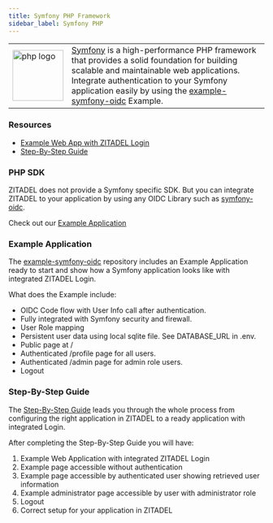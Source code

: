 ```yaml
---
title: Symfony PHP Framework
sidebar_label: Symfony PHP
---
```


<table>
    <tr>
        <td width="100px">
            <img width="100px" src="/docs/img/tech/php.svg" alt="php logo"/>
        </td>
        <td>
            <a href="https://symfony.com/" target="_blank">Symfony</a> is a high-performance PHP framework that provides a solid foundation for building scalable and maintainable web applications.
            Integrate authentication to your Symfony application easily by using the <a href="https://github.com/zitadel/example-symfony-oidc" target="_blank">example-symfony-oidc</a> Example.
        </td>
    </tr>
</table>

### Resources
- [Example Web App with ZITADEL Login](https://github.com/zitadel/example-symfony-oidc)
- [Step-By-Step Guide](/docs/examples/login/symfony)

### PHP SDK

ZITADEL does not provide a Symfony specific SDK.
But you can integrate ZITADEL to your application by using any OIDC Library such as [symfony-oidc](https://github.com/Drenso/symfony-oidc).

Check out our [Example Application](/docs/sdk-examples/symfony#example-application)

### Example Application

The [example-symfony-oidc](https://github.com/zitadel/example-symfony-oidc) repository includes an Example Application ready to start and show how a Symfony application looks like with integrated ZITADEL Login.

What does the Example include:
- OIDC Code flow with User Info call after authentication.
- Fully integrated with Symfony security and firewall.
- User Role mapping
- Persistent user data using local sqlite file. See DATABASE_URL in .env.
- Public page at /
- Authenticated /profile page for all users.
- Authenticated /admin page for admin role users.
- Logout

### Step-By-Step Guide

The [Step-By-Step Guide](/docs/examples/login/symfony) leads you through the whole process from configuring the right application in ZITADEL to a ready application with integrated Login.

After completing the Step-By-Step Guide you will have:
1. Example Web Application with integrated ZITADEL Login
2. Example page accessible without authentication
3. Example page accessible by authenticated user showing retrieved user information
4. Example administrator page accessible by user with administrator role
5. Logout
6. Correct setup for your application in ZITADEL
